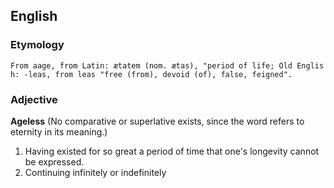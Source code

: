 ==English==
===Etymology===
 From aage, from Latin: ætatem (nom. ætas), "period of life; Old English: -leas, from leas "free (from), devoid (of), false, feigned".

===Adjective===
'''Ageless''' (No comparative or superlative exists, since the word refers to eternity in its meaning.)

# Having existed for so great a period of time that one's longevity cannot be expressed.
# Continuing infinitely or indefinitely